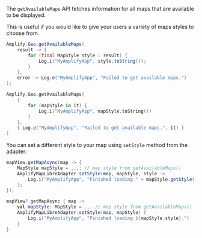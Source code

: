 The `getAvailableMaps` API fetches information for all maps that are available to be displayed.

This is useful if you would like to give your users a variety of maps styles to choose from.

<BlockSwitcher>
<Block name="Java">

```java
Amplify.Geo.getAvailableMaps(
    result -> {
        for (final MapStyle style : result) {
            Log.i("MyAmplifyApp", style.toString());
        }
    },
    error -> Log.e("MyAmplifyApp", "Failed to get available maps.")
);
```

</Block>
<Block name="Kotlin">

```kotlin
Amplify.Geo.getAvailableMaps(
    {
        for (mapStyle in it) {
            Log.i("MyAmplifyApp", mapStyle.toString())
        }
    },
    { Log.e("MyAmplifyApp", "Failed to get available maps.", it) }
)
```

</Block>
</BlockSwitcher>

You can set a different style to your map using `setStyle` method from the adapter:

<BlockSwitcher>
<Block name="Java">

```java
mapView.getMapAsync(map -> {
    MapStyle mapStyle = ...; // map style from getAvailableMaps()
    AmplifyMapLibreAdapter.setStyle(map, mapStyle, style ->
        Log.i("MyAmplifyApp", "Finished loading " + mapStyle.getStyle())
    );
});
```

</Block>
<Block name="Kotlin">

```kotlin
mapView?.getMapAsync { map ->
    val mapStyle: MapStyle = ... // map style from getAvailableMaps()
    AmplifyMapLibreAdapter.setStyle(map, mapStyle) {
        Log.i("MyAmplifyApp", "Finished loading ${mapStyle.style}.")
    }
}
```

</Block>
</BlockSwitcher>
